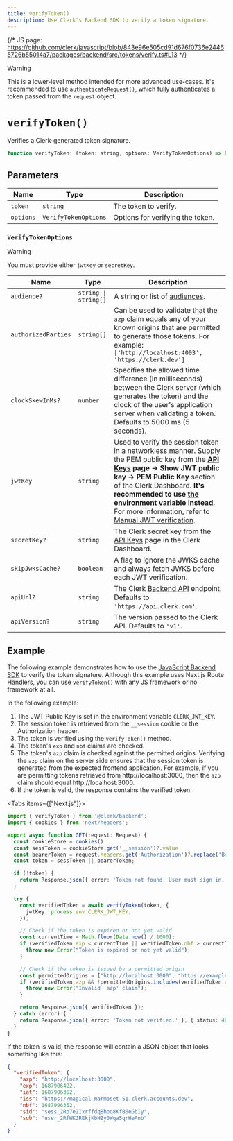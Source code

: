 ```yaml
---
title: verifyToken()
description: Use Clerk's Backend SDK to verify a token signature.
---
```


{/* JS page: https://github.com/clerk/javascript/blob/843e96e505cd91d676f0736e24465726b55014a7/packages/backend/src/tokens/verify.ts#L13 */}

> [!WARNING]
> This is a lower-level method intended for more advanced use-cases. It's recommended to use [`authenticateRequest()`](/docs/references/backend/authenticate-request), which fully authenticates a token passed from the `request` object.

# `verifyToken()`

Verifies a Clerk-generated token signature.

```js
function verifyToken: (token: string, options: VerifyTokenOptions) => Promise<JwtReturnType<JwtPayload, TokenVerificationError>>;
```

## Parameters

| Name | Type | Description |
| --- | --- | --- |
| `token` | `string` | The token to verify. |
| `options` | `VerifyTokenOptions` | Options for verifying the token. |

### `VerifyTokenOptions`

> [!WARNING]
> You must provide either `jwtKey` or `secretKey`.

| Name | Type | Description |
| --- | --- | --- |
| `audience?` | `string \| string[]` | A string or list of [audiences](https://datatracker.ietf.org/doc/html/rfc7519#section-4.1.3). |
| `authorizedParties`| `string[]` | Can be used to validate that the `azp` claim equals any of your known origins that are permitted to generate those tokens. For example: `['http://localhost:4003', 'https://clerk.dev']` |
| `clockSkewInMs?` | `number` | Specifies the allowed time difference (in milliseconds) between the Clerk server (which generates the token) and the clock of the user's application server when validating a token. Defaults to 5000 ms (5 seconds).|
| `jwtKey`  | `string` | Used to verify the session token in a networkless manner. Supply the PEM public key from the **[API Keys](https://dashboard.clerk.com/last-active?path=api-keys) page -> Show JWT public key -> PEM Public Key** section of the Clerk Dashboard. **It's recommended to use [the environment variable](/docs/deployments/clerk-environment-variables) instead.** For more information, refer to [Manual JWT verification](/docs/backend-requests/handling/manual-jwt). |
| `secretKey?` | `string` | The Clerk secret key from the [API Keys](https://dashboard.clerk.com/last-active?path=api-keys) page in the Clerk Dashboard.  |
| `skipJwksCache?` | `boolean` | A flag to ignore the JWKS cache and always fetch JWKS before each JWT verification. |
| `apiUrl?` | `string` | The Clerk [Backend API](/docs/reference/backend-api) endpoint. Defaults to `'https://api.clerk.com'`. |
| `apiVersion?` | `string` | The version passed to the Clerk API. Defaults to `'v1'`. |

## Example

The following example demonstrates how to use the [JavaScript Backend SDK](/docs/references/backend/overview) to verify the token signature. Although this example uses Next.js Route Handlers, you can use `verifyToken()` with any JS framework or no framework at all.

In the following example:

1. The JWT Public Key is set in the environment variable `CLERK_JWT_KEY`.
1. The session token is retrieved from the `__session` cookie or the Authorization header.
1. The token is verified using the `verifyToken()` method.
1. The token's `exp` and `nbf` claims are checked.
1. The token's `azp` claim is checked against the permitted origins. Verifying the `azp` claim on the server side ensures that the session token is generated from the expected frontend application. For example, if you are permitting tokens retrieved from http://localhost:3000, then the `azp` claim should equal http://localhost:3000.
1. If the token is valid, the response contains the verified token.

<Tabs items={["Next.js"]}>
  <Tab>
  ```ts title="app/api/verify-token/route.ts"
  import { verifyToken } from '@clerk/backend';
  import { cookies } from 'next/headers';

  export async function GET(request: Request) {
    const cookieStore = cookies()
    const sessToken = cookieStore.get('__session')?.value
    const bearerToken = request.headers.get('Authorization')?.replace('Bearer ', '');
    const token = sessToken || bearerToken;

    if (!token) {
      return Response.json({ error: 'Token not found. User must sign in.' }, { status: 401 });
    }

    try {
      const verifiedToken = await verifyToken(token, {
        jwtKey: process.env.CLERK_JWT_KEY,
      });

      // Check if the token is expired or not yet valid
      const currentTime = Math.floor(Date.now() / 1000);
      if (verifiedToken.exp < currentTime || verifiedToken.nbf > currentTime) {
        throw new Error("Token is expired or not yet valid");
      }

      // Check if the token is issued by a permitted origin
      const permittedOrigins = ["http://localhost:3000", "https://example.com"]; // Replace with your permitted origins
      if (verifiedToken.azp && !permittedOrigins.includes(verifiedToken.azp)) {
        throw new Error("Invalid 'azp' claim");
      }

      return Response.json({ verifiedToken });
    } catch (error) {
      return Response.json({ error: 'Token not verified.' }, { status: 401 });
    }
  }
  ```
  </Tab>
</Tabs>

If the token is valid, the response will contain a JSON object that looks something like this:

```json
{
  "verifiedToken": {
    "azp": "http://localhost:3000",
    "exp": 1687906422,
    "iat": 1687906362,
    "iss": "https://magical-marmoset-51.clerk.accounts.dev",
    "nbf": 1687906352,
    "sid": "sess_2Ro7e2IxrffdqBboq8KfB6eGbIy",
    "sub": "user_2RfWKJREkjKbHZy0Wqa5qrHeAnb"
  }
}
```

